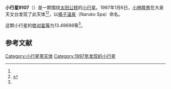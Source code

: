 {{Infobox planet
| bgcolour = #FFFFC0
| name = 9107 Narukospa
| symbol = 
| image = 
| caption = 
| discovery = yes
| discovery_ref = 
| discoverer = [[小林隆男|小林隆男]]
| discovery_site = [[大泉天文台|大泉天文台]] 
| discovered = 1997年1月6日
| designations = yes
| mp_name = 
| named_after = 
| alt_names = 1997 AE4/ 1981 WB8 / 1983 JK / 1990 RA15
| mp_category = [[主带小行星|主带小行星]]
| orbit_ref = <ref name="a">[http://ssd.jpl.nasa.gov/sbdb.cgi?sstr=9107 9107 Narukospa] {{Wayback|url=http://ssd.jpl.nasa.gov/sbdb.cgi?sstr=9107 |date=20201124034444 }}，小行星數據庫瀏覽器（JPL Small-Body Database Browser）－[[美国国家航空航天局|美国国家航空航天局]]喷气推进实验室</ref>
| epoch = 2456400.5 (2013年4月18日更新)
| aphelion = {{convert|3.4500572|AU|km|3|abbr=on|lk=out}}
| perihelion = {{convert|2.2802566|AU|km|3|abbr=on}}
| semimajor = {{convert|2.8651569|AU|km|3|abbr=on}}
| eccentricity = 0.2041425
| period = 1771.417906 [[日|日]]<br />4.85[[儒略年|儒略年]]
| avg_speed = 
| inclination = 6.80968
| asc_node = 126.21192
| mean_anomaly = 
| arg_peri = 13.49698
| satellites = 
| physical_characteristics = yes
| dimensions = 
| mass = 
| density = 
| surface_grav = 
| escape_velocity = 
| sidereal_day = 
| axial_tilt = 
| pole_ecliptic_lat = 
| pole_ecliptic_lon = 
| albedo = 
| temperatures= 
| temp_name1 = 
| mean_temp_1 = 
| max_temp_1 = 
| temp_name2 = 
| max_temp_2 = 
| spectral_type = 
| abs_magnitude = 13.49698
}}

'''小行星9107'''（{{lang-en|9107 Narukospa}}）是一颗围绕[[太阳|太阳]][[公转|公转]]的[[小行星|小行星]]。1997年1月6日，[[小林隆男|小林隆男]]在大泉天文台发现了此天体<ref name="a" /><ref>{{cite news|title=小行星列表|url=http://cfa-www.harvard.edu/iau/lists/NumberedMPs.txt|accessdate=2013-07-08|newspaper=哈佛大学|archive-date=2008-05-17|archive-url=https://web.archive.org/web/20080517010638/http://cfa-www.harvard.edu/iau/lists/NumberedMPs.txt|dead-url=no}}</ref>，以[[鳴子溫泉|鳴子溫泉]]（Naruko Spa）命名。

这颗小行星的[[绝对星等|绝对星等]]为13.49698等<ref name="a" />。

==参考文献==
{{reflist}}
{{Minor Planet Number|[[小行星9106|小行星9106]]|[[小行星9108|小行星9108]]}}

{{小天体}}

[[Category:小行星带天体|Category:小行星带天体]]
[[Category:1997年发现的小行星|Category:1997年发现的小行星]]

{{asteroid-stub}}